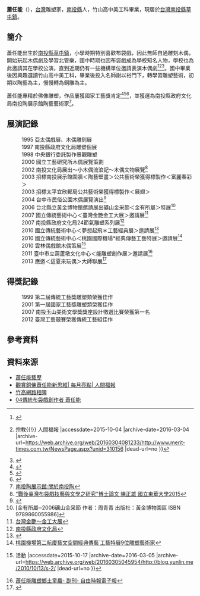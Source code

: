'''蕭任能'''（{{bd|1970年||||}}），[[台灣|台灣]]雕塑家，[[南投縣|南投縣]]人，竹山高中美工科畢業，現居於[[台灣|台灣]][[南投縣|南投縣]][[草屯鎮|草屯鎮]]。
==簡介==
蕭任能出生於[[南投縣|南投縣]][[草屯鎮|草屯鎮]]，小學時期特別喜歡布袋戲，因此無師自通雕刻木偶，開始玩起木偶劇及學習北管樂，國中時期也因布袋戲成為學校知名人物，學校也為此邀請其在學校公演，直到近期仍有一些機構單位邀請表演木偶劇<ref>{{Cite web |url=http://www.nee168.com/blog/?p=55835 |title=新光三越~這夏來玩偶 大師聯展-蕭任能 |accessdate=2015-10-04 |archive-date=2016-03-04 |archive-url=https://web.archive.org/web/20160304085802/http://www.nee168.com/blog/?p=55835 |dead-url=no }}</ref><ref>{{Cite web |url=http://www.merit-times.com.tw/NewsPage.aspx?unid=310156 |title=創作佛像蕭任能：累世修來好因緣{{!}} 宗教{{!}} 人間福報 |accessdate=2015-10-04 |archive-date=2016-03-04 |archive-url=https://web.archive.org/web/20160304081233/http://www.merit-times.com.tw/NewsPage.aspx?unid=310156 |dead-url=no }}</ref><ref>{{Cite web |url=http://art26332000.blogspot.tw/2011/05/222-2011511.html |title=布袋戲到銅雕 蕭任能從民俗獲創作靈感 |accessdate=2015-10-04 |archive-date=2016-03-04 |archive-url=https://web.archive.org/web/20160304102557/http://art26332000.blogspot.tw/2011/05/222-2011511.html |dead-url=no }}</ref>。國中畢業後因興趣選讀竹山高中美工科，畢業後投入名師謝以裕門下，轉學習雕塑藝術，初期以陶藝為主，慢慢轉為銅雕為主。

蕭任能專精於佛像雕塑，作品屢獲國家工藝獎肯定<ref>{{Cite web |url=http://www.ncfta.gov.tw/ncfta_ce/c04/c04010201.aspx?E=SWRlbnRpdHlJRD0yOA== |title=1999第二屆傳統工藝獎佳作：無畏 |access-date=2015-10-04 |archive-url=https://web.archive.org/web/20150627024408/http://www.ncfta.gov.tw/ncfta_ce/c04/c04010201.aspx?E=SWRlbnRpdHlJRD0yOA== |archive-date=2015-06-27 |dead-url=yes }}</ref><ref>{{Cite web |url=http://wei495051.pixnet.net/blog/post/59933575-%E5%B7%A5%E8%97%9D%E4%B9%8B%E5%A4%A2%EF%BC%8E%E5%8F%B0%E7%81%A3%E5%B7%A5%E8%97%9D%E7%AB%B6%E8%B3%BD%E7%89%B9%E5%B1%95 |title=2012工藝之夢.臺灣工藝競賽特展 |accessdate=2015-10-04 |archive-date=2016-03-04 |archive-url=https://web.archive.org/web/20160304215417/http://wei495051.pixnet.net/blog/post/59933575-%E5%B7%A5%E8%97%9D%E4%B9%8B%E5%A4%A2%EF%BC%8E%E5%8F%B0%E7%81%A3%E5%B7%A5%E8%97%9D%E7%AB%B6%E8%B3%BD%E7%89%B9%E5%B1%95 |dead-url=no }}</ref><ref>{{Cite web |url=http://culture.skm.com.tw/event/2012dreamofcraft/winner_01.html |title=2012臺灣工藝競賽.工藝之夢官方網站 |accessdate=2015-10-04 |archive-date=2013-01-07 |archive-url=https://web.archive.org/web/20130107072849/http://culture.skm.com.tw/event/2012dreamofcraft/winner_01.html |dead-url=no }}</ref>，並獲選為南投縣政府文化局南投陶展示館陶藝藝術家<ref>[http://www.nthcc.gov.tw/pottery/ch/04_nantou/06_main.asp?bull_id=112 南投陶展示館:關於南投陶]</ref>。

==展演記錄==
:1995  亞太偶戲展、木偶雕刻展
:1997  南投縣政府文化局雕塑個展  
:1998  中央銀行委託製作景觀雕塑
:2000  國立工藝研究所木偶展覽策劃
:2002  南投文化局展出～小木偶流浪記～木偶文物展覽<ref>[http://handle.ncl.edu.tw/11296/ndltd/92084424711396871467 "戰後臺灣布袋戲技藝與文學之研究"博士論文 陳正雄 國立東華大學2015]</ref>
:2003  招標南投展示館圍牆＜陶藝壁畫＞公共藝術榮獲得標製作＜富麗春彩＞
:2003  招標太平宜欣郵局公共藝術榮獲得標製作＜展翅＞
:2004  台中市民俗公園木偶展覽演出<ref>{{Cite web |url=http://140.128.206.3/e_class/puppet/view3.htm |title=走尋大墩老藝師_布袋戲藝師蕭添鎮_第三次週記 |access-date=2015-10-17 |archive-url=https://web.archive.org/web/20160304200708/http://140.128.206.3/e_class/puppet/view3.htm |archive-date=2016-03-04 |dead-url=yes }}</ref>
:2006  台北縣立黃金博物館邀請展出礦山金采節＜金有所屬＞特展<ref>[金有所屬─2006礦山金采節 作者：周青青 出版社：黃金博物園區 ISBN 9789860055986]</ref>
:2007  國立傳統藝術中心＜臺灣金艷金工大展＞邀請展<ref>[http://j7.lanyangnet.com.tw/tra-golden/list.asp 台灣金艷～金工大展]</ref>
:2007  南投縣政府文化局24節氣雕塑系列展<ref>[http://www.nthcc.gov.tw/chinese/02news/02bulletin_view.asp?sn=2169 南投縣政府文化局]</ref>
:2010  國立傳統藝術中心＜夢想起飛＊工藝經典展＞邀請展<ref>{{Cite web |url=http://www.seeworld.com.tw/NewsDetail.asp?nsn=19287359174 |title=國立傳統藝術中心OPEN復刻時光：夢想起飛．工藝經典展 |access-date=2015-10-04 |archive-url=https://web.archive.org/web/20160304231933/http://www.seeworld.com.tw/NewsDetail.asp?nsn=19287359174 |archive-date=2016-03-04 |dead-url=yes }}</ref>
:2010  國立傳統藝術中心＜桃園國際機場*經典傳藝工藝特展＞邀請展<ref>[http://www.ncfta.gov.tw/ncfta_ce/c05/c05020510.aspx?E=SWRlbnRpdHlJRD00NDE= 桃園機場第二航廈藝文空間經典傳藝˙工藝特展9位雕塑藝術家]{{Dead link|date=2019年11月 |bot=InternetArchiveBot |fix-attempted=yes }}</ref>
:2010  雲林偶戲館木偶策展<ref>{{Cite web |url=http://blog.yunlin.me/2010/10/13/s-2/ |title=出發! 2010雲林國際偶戲節{{!}}活動 |accessdate=2015-10-17 |archive-date=2016-03-05 |archive-url=https://web.archive.org/web/20160305045954/http://blog.yunlin.me/2010/10/13/s-2/ |dead-url=no }}</ref>
:2011  臺中市立葫蘆墩文化中心＜能雕塑創作展＞邀請展<ref>[http://news.ltn.com.tw/news/supplement/paper/462904 蕭任能雕塑鄉土童趣- 副刊- 自由時報電子報]</ref>
:2013  應邀＜這夏來玩偶＞大師聯展<ref>{{Cite web |url=http://wei495051.pixnet.net/blog/post/59933641 |title=這夏來玩偶 |accessdate=2015-10-17 |archive-date=2016-03-05 |archive-url=https://web.archive.org/web/20160305003526/http://wei495051.pixnet.net/blog/post/59933641 |dead-url=no }}</ref>


==得獎記錄== 
:1999  第二屆傳統工藝獎雕塑類榮獲佳作
:2001  第一屆國家工藝獎雕塑類榮獲佳作
:2007  南投玉山美術文學獎獎座設計徵選比賽榮獲第一名
:2012  臺灣工藝竸賽榮獲傳統工藝組佳作


==參考資料==
{{reflist|2}}

==資料來源==
*[http://www.jennenghsiao.com.tw/Aboutus/aboutus.asp 蕭任能藝歷] {{Wayback|url=http://www.jennenghsiao.com.tw/Aboutus/aboutus.asp |date=20160304140135 }}
*[http://www.merit-times.com/NewsPage.aspx?unid=370204 觀賞銅佛蕭任能新思維| 每月亮點| 人間福報]
*[http://www.cshs.ntct.edu.tw/web/design/Ast.Gallery.Web/album/PhotoViewer.aspx?AlbumId=16&currentPhotoIndex=20&EditAlbumType=&PageIndex=6 竹高網路相簿]
*[https://www.youtube.com/watch?v=whBeP5DycQs 04傳統布袋戲創作者 蕭任能] {{Wayback|url=https://www.youtube.com/watch?v=whBeP5DycQs |date=20160325072337 }}
